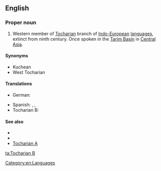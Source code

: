 ==English==
{{wikipedia}}

===Proper noun===
{{en-proper noun}}

# Western member of [[Tocharian]] branch of [[Indo-European]] [[language]]s, extinct from ninth century. Once spoken in the [[Tarim Basin]] in [[Central Asia]].

====Synonyms====
* Kuchean
* West Tocharian

====Translations====
{{trans-top|western member of Tocharian branch}}
* German: {{t|de|Tocharisch B|n}}
{{trans-mid}}
* Spanish: {{t|es|tocario B|m}}, {{t|es|kucheano|m}}, {{t|es|tocario occidental|m}}
* Tocharian B: {{tø|txb|kuśiññe}}
{{trans-bottom}}

====See also====
* {{langcat}}
* {{langlist}}
* [[Tocharian A]]

[[Category:en:Languages]]

[[ta:Tocharian B]]